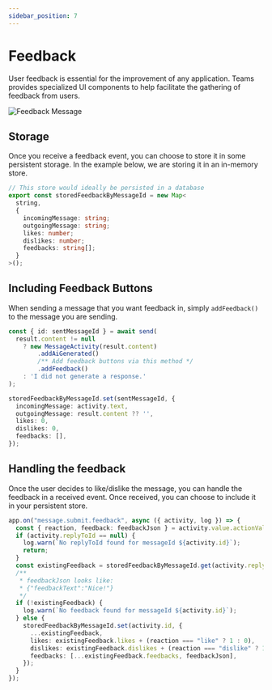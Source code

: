 ```yaml
---
sidebar_position: 7
---
```



# Feedback

User feedback is essential for the improvement of any application. Teams provides specialized UI components to help facilitate the gathering of feedback from users.

![Feedback Message](/screenshots/feedback.gif)

## Storage

Once you receive a feedback event, you can choose to store it in some persistent storage. In the example below, we are storing it in an in-memory store.

```ts
// This store would ideally be persisted in a database
export const storedFeedbackByMessageId = new Map<
  string,
  {
    incomingMessage: string;
    outgoingMessage: string;
    likes: number;
    dislikes: number;
    feedbacks: string[];
  }
>();
```

## Including Feedback Buttons

When sending a message that you want feedback in, simply `addFeedback()` to the message you are sending.

```ts
const { id: sentMessageId } = await send(
  result.content != null
    ? new MessageActivity(result.content)
        .addAiGenerated()
        /** Add feedback buttons via this method */
        .addFeedback()
    : 'I did not generate a response.'
);

storedFeedbackByMessageId.set(sentMessageId, {
  incomingMessage: activity.text,
  outgoingMessage: result.content ?? '',
  likes: 0,
  dislikes: 0,
  feedbacks: [],
});
```

## Handling the feedback

Once the user decides to like/dislike the message, you can handle the feedback in a received event. Once received, you can choose to include it in your persistent store.

```ts
app.on("message.submit.feedback", async ({ activity, log }) => {
  const { reaction, feedback: feedbackJson } = activity.value.actionValue;
  if (activity.replyToId == null) {
    log.warn(`No replyToId found for messageId ${activity.id}`);
    return;
  }
  const existingFeedback = storedFeedbackByMessageId.get(activity.replyToId);
  /**
   * feedbackJson looks like:
   * {"feedbackText":"Nice!"}
   */
  if (!existingFeedback) {
    log.warn(`No feedback found for messageId ${activity.id}`);
  } else {
    storedFeedbackByMessageId.set(activity.id, {
      ...existingFeedback,
      likes: existingFeedback.likes + (reaction === "like" ? 1 : 0),
      dislikes: existingFeedback.dislikes + (reaction === "dislike" ? 1 : 0),
      feedbacks: [...existingFeedback.feedbacks, feedbackJson],
    });
  }
});
```
